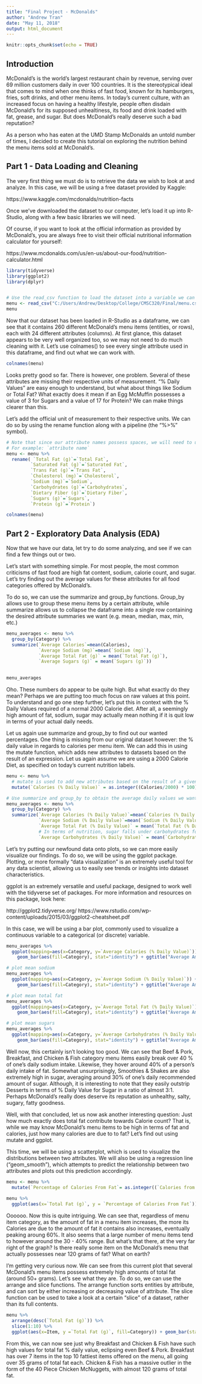 ```yaml
---
title: "Final Project - McDonalds"
author: "Andrew Tran"
date: "May 11, 2018"
output: html_document
---
```


```r
knitr::opts_chunk$set(echo = TRUE)
```

## Introduction

  McDonald's is the world's largest restaurant chain by revenue, serving over 69 million customers daily in over 100 countries. It is the stereotypical ideal that comes to mind when one thinks of fast food, known for its hamburgers, fries, soft drinks, and other menu items. In today's current culture, with an increased focus on having a healthy lifestyle, people often disdain McDonald's for its supposed unhealtiness, its food and drink loaded with fat, grease, and sugar. But does McDonald's really deserve such a bad reputation? 
  
  As a person who has eaten at the UMD Stamp McDonalds an untold number of times, I decided to create this tutorial on exploring the nutrition behind the menu items sold at McDonald's. 
  

## Part 1 - Data Loading and Cleaning 
  
  The very first thing we must do is to retrieve the data we wish to look at and analyze. In this case, we will be using a free dataset provided by Kaggle: 
  
https://www.kaggle.com/mcdonalds/nutrition-facts

  Once we've downloaded the dataset to our computer, let's load it up into R-Studio, along with a few basic libraries we will need. 
  
  Of course, if you want to look at the official information as provided by McDonald's, you are always free to visit their official nutritional information calculator for yourself:
  
https://www.mcdonalds.com/us/en-us/about-our-food/nutrition-calculator.html

```r
library(tidyverse)
library(ggplot2)
library(dplyr)


# Use the read_csv function to load the dataset into a variable we can use. 
menu <- read_csv("C:/Users/Andrew/Desktop/College/CMSC320/Final/menu.csv")
menu
```


  Now that our dataset has been loaded in R-Studio as a dataframe, we can see that it contains 260 different McDonald's menu items (entities, or rows), each with 24 different attributes (columns). At first glance, this dataset appears to be very well organized too, so we may not need to do much cleaning with it. Let's use colnames() to see every single attribute used in this dataframe, and find out what we can work with. 

```r
colnames(menu)
```


  Looks pretty good so far. There is however, one problem. Several of these attributes are missing their respective units of measurement. "% Daily Values" are easy enough to understand, but what about things like Sodium or Total Fat? What exactly does it mean if an Egg McMuffin possesses a value of 3 for Sugars and a value of 17 for Protein? We can make things clearer than this. 
  
  Let's add the official unit of measurement to their respective units. We can do so by using the rename function along with a pipeline (the "%>%" symbol). 
  

```r
# Note that since our attribute names possess spaces, we will need to use backtabs `` in order to access them.
# For example: `attribute name` 
menu <- menu %>%
  rename( `Total Fat (g)`=`Total Fat`, 
         `Saturated Fat (g)`=`Saturated Fat`, 
         `Trans Fat (g)`=`Trans Fat`,
         `Cholesterol (mg)`=`Cholesterol`,
         `Sodium (mg)`=`Sodium`,
         `Carbohydrates (g)`=`Carbohydrates`,
         `Dietary Fiber (g)`=`Dietary Fiber`,
         `Sugars (g)`=`Sugars`,
         `Protein (g)`=`Protein`)

colnames(menu)
```
  
  
## Part 2 - Exploratory Data Analysis (EDA)

  Now that we have our data, let try to do some analyzing, and see if we can find a few things out or two.
  
 Let's start with something simple. For most people, the most common criticisms of fast food are high fat content, sodium, calorie count, and sugar. Let's try finding out the average values for these attributes for all food categories offered by McDonald's. 
  
  To do so, we can use the summarize and group_by functions. Group_by allows use to group these menu items by a certain attribute, while summarize allows us to collapse the dataframe into a single row containing the desired attribute summaries we want (e.g. mean, median, max, min, etc.)
  
```r
menu_averages <- menu %>%
  group_by(Category) %>%
  summarize(`Average Calories`=mean(Calories),
            `Average Sodium (mg)`=mean(`Sodium (mg)`),
            `Average Total Fat (g)` = mean(`Total Fat (g)`),
            `Average Sugars (g)` = mean(`Sugars (g)`)) 
           

menu_averages 
```


  Oho. These numbers do appear to be quite high. But what exactly do they mean? Perhaps we are putting too much focus on raw values at this point. To understand and go one step further, let's put this in context with the % Daily Values required of a normal 2000 Calorie diet. After all, a seemingly high amount of fat, sodium, sugar may actually mean nothing if it is quit low in terms of your actual daily needs. 
  
  Let us again use summarize and group_by to find out our wanted percentages. One thing is missing from our original dataset however: the % daily value in regards to calories per menu item. We can add this in using the mutate function, which adds new attributes to datasets based on the result of an expression. Let us again assume we are using a 2000 Calorie Diet, as specified on today's current nutrition labels. 
  
```r
menu <- menu %>%
  # mutate is used to add new attributes based on the result of a given expression 
  mutate(`Calories (% Daily Value)` = as.integer((Calories/2000) * 100))

# Use summarize and group_by to obtain the average daily values we want for each item category 
menu_averages <- menu %>%
  group_by(Category) %>%
  summarize(`Average Calories (% Daily Value)`=mean(`Calories (% Daily Value)`),
            `Average Sodium (% Daily Value)`=mean(`Sodium (% Daily Value)`),
            `Average Total Fat (% Daily Value)` = mean(`Total Fat (% Daily Value)`),
            # In terms of nutrition, sugar falls under carbohydrates for % daily values 
            `Average Carbohydrates (% Daily Value)` = mean(`Carbohydrates (% Daily Value)`)) 
```
 
  Let's try putting our newfound data onto plots, so we can more easily visualize our findings. To do so, we will be using the ggplot package. Plotting, or more formally "data visualization" is an extremely useful tool for any data scientist, allowing us to easily see trends or insights into dataset characteristics. 
  
  ggplot is an extremely versatile and useful package, designed to work well with the tidyverse set of packages. For more information and resources on this package, look here: 
  
  http://ggplot2.tidyverse.org/
  https://www.rstudio.com/wp-content/uploads/2015/03/ggplot2-cheatsheet.pdf
  
  
  In this case, we will be using a bar plot, commonly used to visualize a continuous variable to a categorical (or discrete) variable. 
  
```r
menu_averages %>%
  ggplot(mapping=aes(x=Category, y=`Average Calories (% Daily Value)`)) +
    geom_bar(aes(fill=Category), stat="identity") + ggtitle("Average Amount of Calories (% Daily Value) vs. Menu Category") + theme(axis.text.x=element_text(angle=90,hjust=1,vjust=0.5)) 

# plot mean sodium 
menu_averages %>%
  ggplot(mapping=aes(x=Category, y=`Average Sodium (% Daily Value)`)) +
    geom_bar(aes(fill=Category), stat="identity") + ggtitle("Average Amount of Sodium (% Daily Value) vs. Menu Category") + theme(axis.text.x=element_text(angle=90,hjust=1,vjust=0.5)) 

# plot mean total fat  
menu_averages %>%
  ggplot(mapping=aes(x=Category, y=`Average Total Fat (% Daily Value)`)) +
    geom_bar(aes(fill=Category), stat="identity") + ggtitle("Average Amount of Total Fat (% Daily Value) vs. Menu Category") + theme(axis.text.x=element_text(angle=90,hjust=1,vjust=0.5)) 

# plot mean sugars
menu_averages %>%
  ggplot(mapping=aes(x=Category, y=`Average Carbohydrates (% Daily Value)`)) +
    geom_bar(aes(fill=Category), stat="identity") + ggtitle("Average Amount of Carbohydrates (% Daily Value) vs. Menu Category") + theme(axis.text.x=element_text(angle=90,hjust=1,vjust=0.5)) 
```

Well now, this certainly isn't looking too good. We can see that Beef & Pork, Breakfast, and Chicken & Fish category menu items easily break over 40 % of one's daily sodium intake. Likewise, they hover around 40% of a person's daily intake of fat. Somewhat unsurprisingly, Smoothies & Shakes are also extremely high in sugar, averaging around 30% of one's daily recommended amount of sugar. Although, it is interesting to note that they easily outstrip Desserts in terms of % Daily Value for Sugar in a ratio of almost 3:1. Perhaps McDonald's really does deserve its reputation as unhealthy, salty, sugary, fatty goodness. 




 Well, with that concluded, let us now ask another interesting question: Just how much exactly does total fat contribute towards Calorie count? That is, while we may know McDonald's menu items to be high in terms of fat and calories, just how many calories are due to to fat? Let's find out using mutate and ggplot. 
 
 This time, we will be using a scatterplot, which is used to visualize the distributions between two attributes. We will also be using a regression line ("geom_smooth"), which attempts to predict the relationship between two attributes and plots out this prediction accordingly. 
 
```r
menu <- menu %>%
  mutate(`Percentage of Calories From Fat`= as.integer((`Calories from Fat`/`Calories`) * 100)) 
  
menu %>%
  ggplot(aes(x=`Total Fat (g)`, y = `Percentage of Calories From Fat`)) + geom_point() + ggtitle("Percentage of Calories from Total Fat") + geom_smooth()


```
 

Oooooo. Now this is quite intriguing. We can see that, regardless of menu item category, as the amount of fat in a menu item increases, the more its Calories are due to the amount of fat it contains also increases, eventually peaking aroung 60%. It also seems that a large number of menu items tend to however around the 30 - 40% range. But what's that there, at the very far right of the graph? Is there really some item on the McDonald's menu that actually possesses near 120 grams of fat? What on earth?

I'm getting very curious now. We can see from this current plot that several McDonald's menu items possess extremely high amounts of total fat (around 50+ grams). Let's see what they are. To do so, we can use the arrange and slice functions. The arrange function sorts entities by attribute, and can sort by either increasing or decreasing value of attribute. The slice function can be used to take a look at a certain "slice" of a dataset, rather than its full contents.

```r
menu %>%
  arrange(desc(`Total Fat (g)`)) %>%
  slice(1:10) %>%
  ggplot(aes(x=Item, y =`Total Fat (g)`, fill=Category)) + geom_bar(stat="identity") + ggtitle("Top 10 Fattiest McDonald's Menu Items") + coord_flip()

```


From this, we can now see just why  Breakfast and Chicken & Fish have such high values for total fat % daily value, eclipsing even Beef & Pork. Breakfast has over 7 items in the top 10 fattiest items offered on the menu, all going over 35 grams of total fat each. Chicken & Fish has a massive outlier in the form of the 40 Piece Chicken McNuggets, with almost 120 grams of total fat. 




   